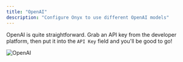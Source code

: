 ```yaml
---
title: "OpenAI"
description: "Configure Onyx to use different OpenAI models"
---
```


OpenAI is quite straightforward. Grab an API key from the developer platform,
then put it into the `API Key` field and you'll be good to go!

![OpenAI](/archive/images/gen_ai/OpenAI.png)

